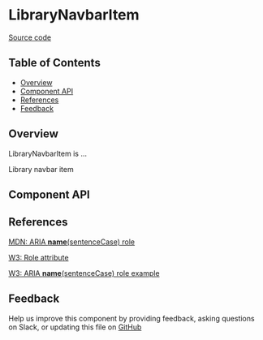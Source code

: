
# LibraryNavbarItem

[Source code](<https://github.com/leemonade/bubbles/tree/main/packages/components/library/LibraryNavbarItem>)

## Table of Contents

<!-- START doctoc generated TOC please keep comment here to allow auto update -->
<!-- DON'T EDIT THIS SECTION, INSTEAD RE-RUN doctoc TO UPDATE -->

- [Overview](#overview)
- [Component API](#component-api)
- [References](#references)
- [Feedback](#feedback)

## Overview

LibraryNavbarItem is ...

<ThemeProvider>
  <LibraryNavbarItem>Library navbar item</LibraryNavbarItem>
</ThemeProvider>

## Component API

<Preview>
  <Story id="atoms-library-library-navbar-item--playground" />
</Preview>

<Props of={LibraryNavbarItem} />

## References

[MDN: ARIA **name**(sentenceCase) role](<https://developer.mozilla.org/en-US/docs/Web/Accessibility/ARIA/Roles/library-navbar-item_role>)

[W3: Role attribute](https://www.w3.org/WAI/PF/HTML/wiki/RoleAttribute)

[W3: ARIA **name**(sentenceCase) role example](<https://www.w3.org/TR/2016/WD-wai-aria-practices-1.1-20160317/examples/library-navbar-item/library-navbar-item.html>)

## Feedback

Help us improve this component by providing feedback, asking questions on Slack, or updating this file on
[GitHub](<https://github.com/leemonade/bubbles/edit/main/packages/components/library/LibraryNavbarItem.mdx>)
